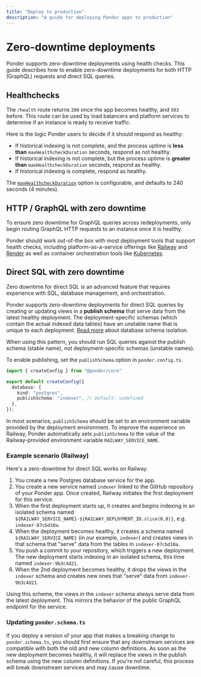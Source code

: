 ```yaml
---
title: "Deploy to production"
description: "A guide for deploying Ponder apps to production"
---
```



# Zero-downtime deployments

Ponder supports zero-downtime deployments using health checks. This guide describes how to enable zero-downtime deployments for both HTTP (GraphQL) requests and direct SQL queries.

## Healthchecks

The `/health` route returns `200` once the app becomes healthy, and `503` before. This route can be used by load balancers and platform services to determine if an instance is ready to receive traffic.

Here is the logic Ponder users to decide if it should respond as healthy:
- If historical indexing is not complete, and the process uptime is **less than** `maxHealthcheckDuration` seconds, respond as not healthy.
- If historical indexing is not complete, but the process uptime is **greater than** `maxHealthcheckDuration` seconds, respond as healthy.
- If historical indexing is complete, respond as healthy.

The [`maxHealthcheckDuration`](/docs/api-reference/config#options) option is configurable, and defaults to 240 seconds (4 minutes).

## HTTP / GraphQL with zero downtime

To ensure zero downtime for GraphQL queries across redeployments, only begin routing GraphQL HTTP requests to an instance once it is healthy.

Ponder should work out-of-the box with most deployment tools that support health checks, including platform-as-a-service offerings like [Railway](https://railway.app) and [Render](https://render.com) as well as container orchestration tools like [Kubernetes](https://kubernetes.io).

## Direct SQL with zero downtime

<Callout type="warning">
  Zero downtime for direct SQL is an advanced feature that requires experience with SQL, database management, and orchestration.
</Callout>

Ponder supports zero-downtime deployments for direct SQL queries by creating or updating views in a **publish schema** that serve data from the latest healthy deployment. The deployment-specific schemas (which contain the actual indexed data tables) have an unstable name that is unique to each deployment. [Read more](/docs/query/direct-sql#multiple-instances) about database schema isolation.

When using this pattern, you should run SQL queries against the publish schema (stable name), not deployment-specific schemas (unstable names).

To enable publishing, set the `publishSchema` option in `ponder.config.ts`.

```ts filename="ponder.config.ts" {6}
import { createConfig } from "@ponder/core"

export default createConfig({
  database: {
    kind: "postgres",
    publishSchema: "indexer", // Default: undefined
  },
});
```

In most scenarios, `publishSchema` should be set to an environment variable provided by the deployment environment. To improve the experience on Railway, Ponder automatically sets `publishSchema` to the value of the Railway-provided environment variable `RAILWAY_SERVICE_NAME`.

### Example scenario (Railway)

Here's a zero-downtime for direct SQL works on Railway.
1. You create a new Postgres database service for the app.
2. You create a new service named `indexer` linked to the GitHub repository of your Ponder app. Once created, Railway initiates the first deployment for this service.
3. When the first deployment starts up, it creates and begins indexing in an isolated schema named `${RAILWAY_SERVICE_NAME}-${RAILWAY_DEPLOYMENT_ID.slice(0,8)}`, e.g. `indexer-87cbd10a`.
4. When the deployment becomes healthy, it creates a schema named `${RAILWAY_SERVICE_NAME}` (in our example, `indexer`) and creates views in that schema that "serve" data from the tables in `indexer-87cbd10a`.
5. You push a commit to your repository, which triggers a new deployment. The new deployment starts indexing in an isolated schema, this time named `indexer-9b3c4d21`.
6. When the 2nd deployment becomes healthy, it drops the views in the `indexer` schema and creates new ones that "serve" data from `indexer-9b3c4d21`.

Using this scheme, the views in the `indexer` schema always serve data from the latest deployment. This mirrors the behavior of the public GraphQL endpoint for the service.

### Updating `ponder.schema.ts`

If you deploy a version of your app that makes a breaking change to `ponder.schema.ts`, you should first ensure that any downstream services are compatible with both the old and new column definitions. As soon as the new deployment becomes healthy, it will replace the views in the publish schema using the new column definitions. If you're not careful, this process will break downstream services and may cause downtime.

